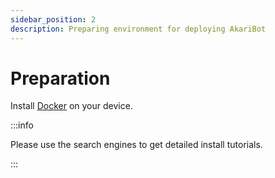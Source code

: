 ```yaml
---
sidebar_position: 2
description: Preparing environment for deploying AkariBot
---
```


# Preparation

Install [Docker](https://www.docker.com/) on your device.

:::info

Please use the search engines to get detailed install tutorials.

:::
